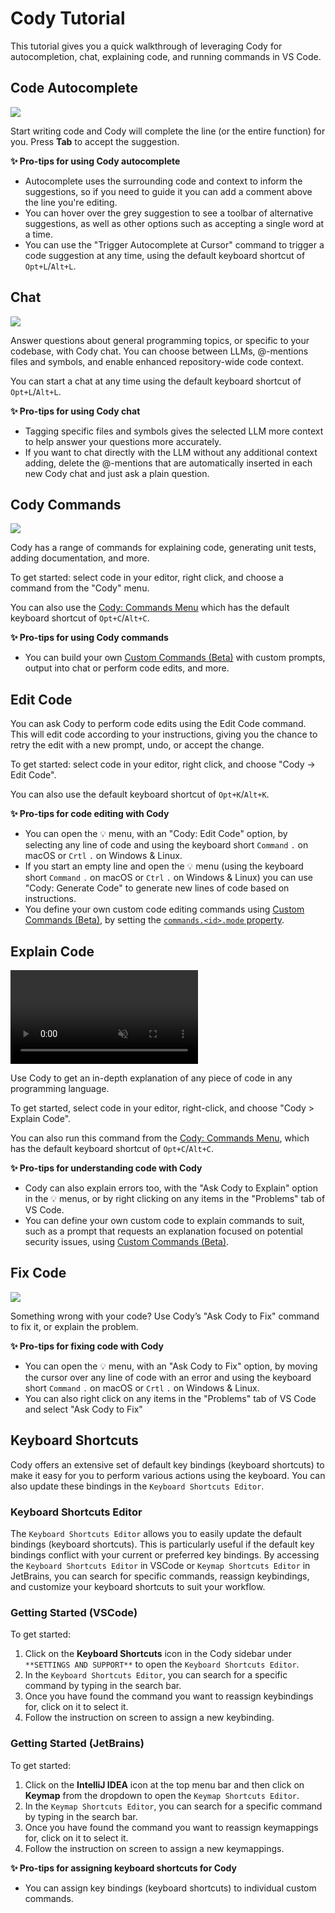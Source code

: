 # Cody Tutorial

This tutorial gives you a quick walkthrough of leveraging Cody for autocompletion, chat, explaining code, and running commands in VS Code.

## Code Autocomplete

![](https://storage.googleapis.com/sourcegraph-assets/blog/vs-code-onboarding-walkthrough-dec-2023-cody-autocomplete-tsx.gif)

Start writing code and Cody will complete the line (or the entire function) for you. Press **Tab** to accept the suggestion.

**✨ Pro-tips for using Cody autocomplete**

- Autocomplete uses the surrounding code and context to inform the suggestions, so if you need to guide it you can add a comment above the line you're editing.
- You can hover over the grey suggestion to see a toolbar of alternative suggestions, as well as other options such as accepting a single word at a time.
- You can use the "Trigger Autocomplete at Cursor" command to trigger a code suggestion at any time, using the default keyboard shortcut of `Opt+L`/`Alt+L`.

## Chat

![](https://storage.googleapis.com/sourcegraph-assets/blog/blog-vscode-v018-release/blog-v018-context-controls-002.gif)

Answer questions about general programming topics, or specific to your codebase, with Cody chat. You can choose between LLMs, @-mentions files and symbols, and enable enhanced repository-wide code context.

You can start a chat at any time using the default keyboard shortcut of `Opt+L`/`Alt+L`.

**✨ Pro-tips for using Cody chat**

- Tagging specific files and symbols gives the selected LLM more context to help answer your questions more accurately.
- If you want to chat directly with the LLM without any additional context adding, delete the @-mentions that are automatically inserted in each new Cody chat and just ask a plain question.

## Cody Commands

![](https://storage.googleapis.com/sourcegraph-assets/blog/vs-code-onboarding-walkthrough-dec-2023-explain.gif)

Cody has a range of commands for explaining code, generating unit tests, adding documentation, and more.

To get started: select code in your editor, right click, and choose a command from the "Cody" menu.

You can also use the [Cody: Commands Menu](command:cody.menu.commands) which has the default keyboard shortcut of `Opt+C`/`Alt+C`.

**✨ Pro-tips for using Cody commands**

- You can build your own [Custom Commands (Beta)](https://sourcegraph.com/docs/cody/custom-commands) with custom prompts, output into chat or perform code edits, and more.

## Edit Code

You can ask Cody to perform code edits using the Edit Code command. This will edit code according to your instructions, giving you the chance to retry the edit with a new prompt, undo, or accept the change.

To get started: select code in your editor, right click, and choose "Cody → Edit Code".

You can also use the default keyboard shortcut of `Opt+K`/`Alt+K`.

**✨ Pro-tips for code editing with Cody**

- You can open the 💡 menu, with an "Cody: Edit Code" option, by selecting any line of code and using the keyboard short `Command` `.` on macOS or `Crtl` `.` on Windows & Linux.
- If you start an empty line and open the 💡 menu (using the keyboard short `Command` `.` on macOS or `Ctrl` `.` on Windows & Linux) you can use "Cody: Generate Code" to generate new lines of code based on instructions.
- You define your own custom code editing commands using [Custom Commands (Beta)](https://sourcegraph.com/docs/cody/custom-commands), by setting the [`commands.<id>.mode` property](https://sourcegraph.com/docs/cody/capabilities/commands#commands-id-mode).

## Explain Code

<video autoPlay muted loop playsInline>
    <source
        type="video/mp4"
        src="https://storage.googleapis.com/sourcegraph-assets/website/Product%20Animations/cody-explain-code-aug2023.mp4"
    />
</video>

Use Cody to get an in-depth explanation of any piece of code in any programming language.

To get started, select code in your editor, right-click, and choose "Cody > Explain Code".

You can also run this command from the [Cody: Commands Menu](command:cody.menu.commands), which has the default keyboard shortcut of `Opt+C`/`Alt+C`.

**✨ Pro-tips for understanding code with Cody**

- Cody can also explain errors too, with the "Ask Cody to Explain" option in the 💡 menus, or by right clicking on any items in the "Problems" tab of VS Code.
- You can define your own custom code to explain commands to suit, such as a prompt that requests an explanation focused on potential security issues, using [Custom Commands (Beta)](/cody/capabilities/custom-commands). 

## Fix Code

![](https://storage.googleapis.com/sourcegraph-assets/blog/vs-code-onboarding-walkthrough-dec-2023-ask-to-fix.gif)

Something wrong with your code? Use Cody’s "Ask Cody to Fix" command to fix it, or explain the problem.

**✨ Pro-tips for fixing code with Cody**

- You can open the 💡 menu, with an "Ask Cody to Fix" option, by moving the cursor over any line of code with an error and using the keyboard short `Command` `.` on macOS or `Crtl` `.` on Windows & Linux.
- You can also right click on any items in the "Problems" tab of VS Code and select "Ask Cody to Fix"

## Keyboard Shortcuts

Cody offers an extensive set of default key bindings (keyboard shortcuts) to make it easy for you to perform various actions using the keyboard. You can also update these bindings in the `Keyboard Shortcuts Editor`.

### Keyboard Shortcuts Editor

The `Keyboard Shortcuts Editor` allows you to easily update the default bindings (keyboard shortcuts). This is particularly useful if the default key bindings conflict with your current or preferred key bindings. By accessing the `Keyboard Shortcuts Editor` in VSCode or `Keymap Shortcuts Editor` in JetBrains, you can search for specific commands, reassign keybindings, and customize your keyboard shortcuts to suit your workflow.

### Getting Started (VSCode)

To get started: 
1. Click on the **Keyboard Shortcuts** icon in the Cody sidebar under `**SETTINGS AND SUPPORT**` to open the `Keyboard Shortcuts Editor`.
2. In the `Keyboard Shortcuts Editor`, you can search for a specific command by typing in the search bar.
3. Once you have found the command you want to reassign keybindings for, click on it to select it.
4. Follow the instruction on screen to assign a new keybinding.

### Getting Started (JetBrains)

To get started: 
1. Click on the **IntelliJ IDEA** icon at the top menu bar and then click on **Keymap** from the dropdown to open the `Keymap Shortcuts Editor`.
2. In the `Keymap Shortcuts Editor`, you can search for a specific command by typing in the search bar.
3. Once you have found the command you want to reassign keymappings for, click on it to select it.
4. Follow the instruction on screen to assign a new keymappings.

**✨ Pro-tips for assigning keyboard shortcuts for Cody**

- You can assign key bindings (keyboard shortcuts) to individual custom commands.
